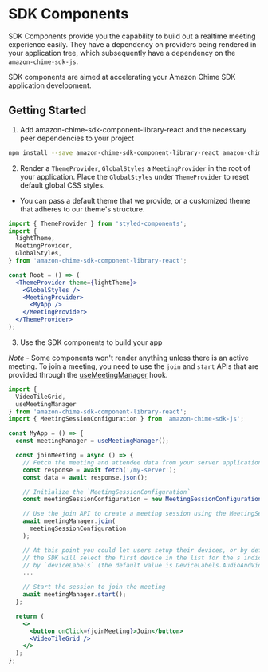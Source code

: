 <Meta title="SDK Components/Introduction" />

# SDK Components

SDK Components provide you the capability to build out a realtime meeting experience easily. They have a dependency on providers being rendered in your application tree, which subsequently have a dependency on the `amazon-chime-sdk-js`.

SDK components are aimed at accelerating your Amazon Chime SDK application development.

## Getting Started

1. Add amazon-chime-sdk-component-library-react and the necessary peer dependencies to your project

```sh
npm install --save amazon-chime-sdk-component-library-react amazon-chime-sdk-js styled-components styled-system
```

2. Render a `ThemeProvider`, `GlobalStyles` a `MeetingProvider` in the root of your application. Place the `GlobalStyles` under `ThemeProvider` to reset default global CSS styles.

- You can pass a default theme that we provide, or a customized theme that adheres to our theme's structure.

```jsx
import { ThemeProvider } from 'styled-components';
import {
  lightTheme,
  MeetingProvider,
  GlobalStyles,
} from 'amazon-chime-sdk-component-library-react';

const Root = () => (
  <ThemeProvider theme={lightTheme}>
    <GlobalStyles />
    <MeetingProvider>
      <MyApp />
    </MeetingProvider>
  </ThemeProvider>
);
```

3. Use the SDK components to build your app

_Note_ - Some components won't render anything unless there is an active meeting. To join a meeting, you need to use the `join` and `start` APIs that are provided through the [useMeetingManager](/docs/sdk-hooks-usemeetingmanager--page) hook.

```jsx
import {
  VideoTileGrid,
  useMeetingManager
} from 'amazon-chime-sdk-component-library-react';
import { MeetingSessionConfiguration } from 'amazon-chime-sdk-js';

const MyApp = () => {
  const meetingManager = useMeetingManager();

  const joinMeeting = async () => {
    // Fetch the meeting and attendee data from your server application
    const response = await fetch('/my-server');
    const data = await response.json();

    // Initialize the `MeetingSessionConfiguration`
    const meetingSessionConfiguration = new MeetingSessionConfiguration(data.Meeting, data.Attendee);

    // Use the join API to create a meeting session using the MeetingSessionConfiguration
    await meetingManager.join(
      meetingSessionConfiguration
    );

    // At this point you could let users setup their devices, or by default
    // the SDK will select the first device in the list for the s indicated
    // by `deviceLabels` (the default value is DeviceLabels.AudioAndVideo)
    ...

    // Start the session to join the meeting
    await meetingManager.start();
  };

  return (
    <>
      <button onClick={joinMeeting}>Join</button>
      <VideoTileGrid />
    </>
  );
};
```
